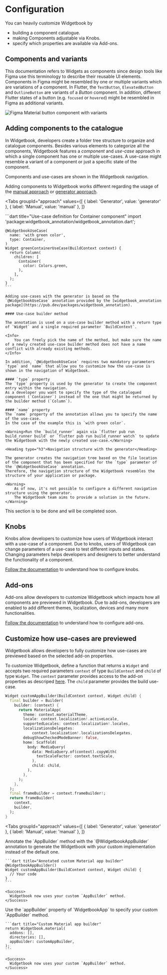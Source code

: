 # Configuration

You can heavily customize Widgetbook by 
- building a component catalogue.
- making Components adjustable via Knobs.
- specify which properties are available via Add-ons.

## Components and variants

This documentation refers to Widgets as components since design tools like Figma use this terminology to describe their reusable UI elements. 
Components in Figma might be resembled by one or multiple variants which are variations of a component. 
In Flutter, the `TextButton`, `ElevatedButton` and `OutlineButton` are variants of a _Button_ component. 
In addition, different Flutter states of a button (e.g. `focused` or `hovered`) might be resembled in Figma as additional variants. 

<Image 
    zoom
    src="/assets/getting-started/figma-button-component.svg" 
    alt="Figma Material button component with variants" 
    caption="Figma Material button component with variants" 
/>

## Adding components to the catalogue

In Widgetbook, developers create a folder tree structure to organize and catalogue components. 
Besides various elements to categorize all the components, Widgetbook features a _component_ and _use-case_ approach in which a single component has one or multiple use-cases.
A use-case might resemble a variant of a component or just a specific state of the component.

Components and use-cases are shown in the Widgetbook navigation.

<Info>Adding components to Widgetbook works different regarding the usage of the [manual approach](/getting-started/getting-started#approaches) or [generator approach](/getting-started/getting-started#approaches).</Info>

<Tabs
  groupId="approach"
  values={[
    { label: 'Generator', value: 'generator' },
    { label: 'Manual', value: 'manual' },
  ]}
>
  <TabItem value="generator">
    ```dart title="Use-case definition for Container component"
    import 'package:widgetbook_annotation/widgetbook_annotation.dart';

    @WidgetbookUseCase(
      name: 'with green color',
      type: Container,
    )
    Widget greenContainerUseCase(BuildContext context) {
      return Column(
        children: [
          Container(
            color: Colors.green,
          ),
        ],
      );
    }
    ```

    Adding use-cases with the generator is based on the `@WidgetbookUseCase` annotation provided by the [widgetbook_annotation package](https://pub.dev/packages/widgetbook_annotation).

    #### Use-case builder method

    The annotation is used on a use-case builder method with a return type of `Widget` and a single required parameter `BuildContext`.
    
    <Info>
        You can freely pick the name of the method, but make sure the name of a newly created use-case builder method does not have a name conflict with already existing methods.
    </Info>

    In addition, `@WidgetbookUseCase` requires two mandatory parameters `type` and `name` that allow you to customize how the use-case is shown in the navigation of Widgetbook. 

    #### `type` property
    The `type` property is used by the generator to create the component entry within the navigation. 
    As a developer you want to specify the type of the catalogued component (`Container`) instead of the one that might be returned by the builder method (`Column`).

    #### `name` property
    The `name` property of the annotation allows you to specify the name of the use-case. 
    In the case of the example this is `with green color`.

    <Warning>Run the `build_runner` again via `flutter pub run build_runner build` or `flutter pub run build_runner watch` to update the Widgetbook with the newly created use-case.</Warning>

    <Heading type="h3">Navigation structure with the generator</Heading>

    The generator creates the navigation tree based on the file location of the component that has been specified for the `type` parameter of the `@WidgetbookUseCase` annotation. 
    Therefore, the navigation structure of the Widgetbook resembles the structure of your application or package.

    <Warning>
        As of now, it's not possible to configure a different navigation structure using the generator. 
        The Widgetbook team aims to provide a solution in the future.
    </Warning>
  </TabItem>
  <TabItem value="manual">
    <Info>
      This section is to be done and will be completed soon.
    </Info>
  </TabItem>
</Tabs>

## Knobs

Knobs allow developers to customize how users of Widgetbook interact with a use-case of a component. 
Due to knobs, users of Widgetbook can change parameters of a use-case to test different inputs and states.
Changing parameters helps developers and designers to better understand the functionality of a component.

[Follow the documentation](/knobs/overview) to understand how to configure knobs.

## Add-ons

Add-ons allow developers to customize Widgetbook which impacts how all components are previewed in Widgetbook.
Due to add-ons, developers are enabled to add different themes, localization, devices and many more functionalities.

[Follow the documentation](/add-ons/overview) to understand how to configure add-ons.

## Customize how use-cases are previewed

Widgetbook allows developers to fully customize how use-cases are previewed based on the selected add-on properties.

To customize Widgetbook, define a function that returns a `Widget` and accepts two required parameters `context` of type `BuildContext` and `child` of type `Widget`.
The `context` parameter provides access to the add-on properties as descriped [here](/add-ons/overview).
The `child` parameter provides the build use-case.

```dart title="Custom Material app builder"
Widget customAppBuilder(BuildContext context, Widget child) {
  final builder = Builder(
    builder: (context) {
      return MaterialApp(
        theme: context.materialTheme,
        locale: context.localization!.activeLocale,
        supportedLocales: context.localization!.locales,
        localizationsDelegates:
            context.localization!.localizationsDelegates,
        debugShowCheckedModeBanner: false,
        home: Scaffold(
          body: MediaQuery(
            data: MediaQuery.of(context).copyWith(
              textScaleFactor: context.textScale,
            ),
            child: child,
          ),
        ),
      );
    },
  );
  final frameBuilder = context.frameBuilder!;
  return frameBuilder(
    context,
    builder,
  );
}
```

<Tabs
  groupId="approach"
  values={[
    { label: 'Generator', value: 'generator' },
    { label: 'Manual', value: 'manual' },
  ]}
>
  <TabItem value="generator">
    Annotate the `AppBuilder` method with the `@WidgetbookAppBuilder` annotation to generate the Widgetbook with your custom implementation instead of the default one. 

    ```dart title="Annotated custom Material app builder"
    @WidgetbookAppBuilder()
    Widget customAppBuilder(BuildContext context, Widget child) {
      // Your code
    }
    ```

    <Success>
      Widgetbook now uses your custom `AppBuilder` method.
    </Success>
  </TabItem>
  <TabItem value="manual">
    Use the `appBuilder` property of `WidgetbookApp` to specify your custom `AppBuilder` method.

    ```dart title="Custom Material app builder"
    return Widgetbook.material(
      addons: [],
      directories: [],
      appBuilder: customAppBuilder,
    );
    ```

    <Success>
      Widgetbook now uses your custom `AppBuilder` method.
    </Success>
  </TabItem>
</Tabs>